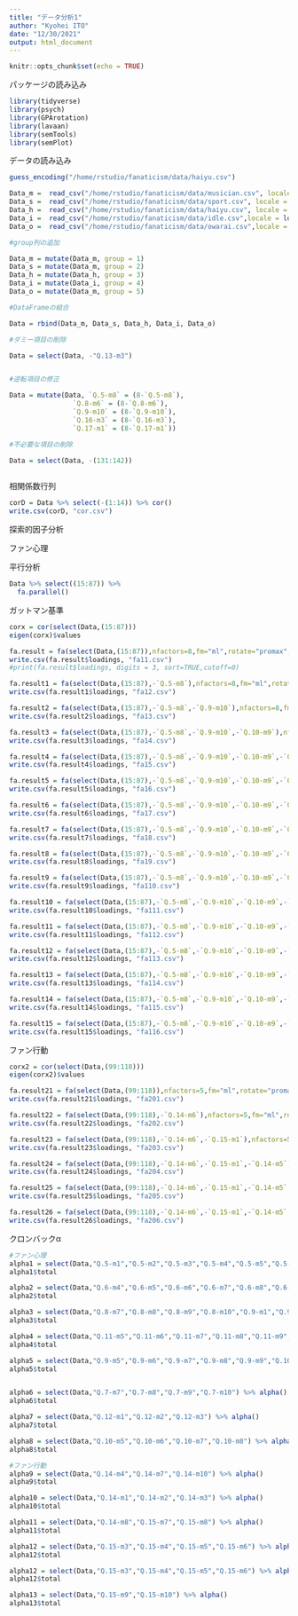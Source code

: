 ```yaml
---
title: "データ分析1"
author: "Kyohei ITO"
date: "12/30/2021"
output: html_document
---
```


```r
knitr::opts_chunk$set(echo = TRUE)
```


パッケージの読み込み

```r

library(tidyverse)
library(psych)
library(GPArotation)
library(lavaan)
library(semTools)
library(semPlot)

```

データの読み込み

```r
guess_encoding("/home/rstudio/fanaticism/data/haiyu.csv")

Data_m =  read_csv("/home/rstudio/fanaticism/data/musician.csv", locale = locale(encoding = "CP932"))
Data_s =  read_csv("/home/rstudio/fanaticism/data/sport.csv", locale = locale(encoding = "CP932"))
Data_h =  read_csv("/home/rstudio/fanaticism/data/haiyu.csv", locale = locale(encoding = "CP932"))
Data_i =  read_csv("/home/rstudio/fanaticism/data/idle.csv",locale = locale(encoding = "CP932"))
Data_o =  read_csv("/home/rstudio/fanaticism/data/owarai.csv",locale = locale(encoding = "CP932"))

#group列の追加

Data_m = mutate(Data_m, group = 1)
Data_s = mutate(Data_m, group = 2)
Data_h = mutate(Data_h, group = 3)
Data_i = mutate(Data_i, group = 4)
Data_o = mutate(Data_m, group = 5)

#DataFrameの結合

Data = rbind(Data_m, Data_s, Data_h, Data_i, Data_o)

#ダミー項目の削除

Data = select(Data, -"Q.13-m3")


#逆転項目の修正

Data = mutate(Data, `Q.5-m8` = (8-`Q.5-m8`),
                `Q.8-m6` = (8-`Q.8-m6`),
                `Q.9-m10` = (8-`Q.9-m10`),
                `Q.16-m3` = (8-`Q.16-m3`),
                `Q.17-m1` = (8-`Q.17-m1`))

#不必要な項目の削除

Data = select(Data, -(131:142))



```

相関係数行列
```r

corD = Data %>% select(-(1:14)) %>% cor()
write.csv(corD, "cor.csv")

```


探索的因子分析

ファン心理

平行分析
```r
Data %>% select((15:87)) %>% 
  fa.parallel()

```

ガットマン基準
```r
corx = cor(select(Data,(15:87)))
eigen(corx)$values

```

```r

fa.result = fa(select(Data,(15:87)),nfactors=8,fm="ml",rotate="promax",scores=TRUE)
write.csv(fa.result$loadings, "fa11.csv")
#print(fa.result$loadings, digits = 3, sort=TRUE,cutoff=0)

```
```r
fa.result1 = fa(select(Data,(15:87),-`Q.5-m8`),nfactors=8,fm="ml",rotate="promax",scores=TRUE)
write.csv(fa.result1$loadings, "fa12.csv")
```

```r
fa.result2 = fa(select(Data,(15:87),-`Q.5-m8`,-`Q.9-m10`),nfactors=8,fm="ml",rotate="promax",scores=TRUE)
write.csv(fa.result2$loadings, "fa13.csv")
```

```r
fa.result3 = fa(select(Data,(15:87),-`Q.5-m8`,-`Q.9-m10`,-`Q.10-m9`),nfactors=8,fm="ml",rotate="promax",scores=TRUE)
write.csv(fa.result3$loadings, "fa14.csv")
```

```r
fa.result4 = fa(select(Data,(15:87),-`Q.5-m8`,-`Q.9-m10`,-`Q.10-m9`,-`Q.10-m4`),nfactors=8,fm="ml",rotate="promax",scores=TRUE)
write.csv(fa.result4$loadings, "fa15.csv")
```

```r
fa.result5 = fa(select(Data,(15:87),-`Q.5-m8`,-`Q.9-m10`,-`Q.10-m9`,-`Q.10-m4`,-`Q.8-m6`),nfactors=8,fm="ml",rotate="promax",scores=TRUE)
write.csv(fa.result5$loadings, "fa16.csv")
```

```r
fa.result6 = fa(select(Data,(15:87),-`Q.5-m8`,-`Q.9-m10`,-`Q.10-m9`,-`Q.10-m4`,-`Q.8-m6`,-`Q.11-m4`),nfactors=8,fm="ml",rotate="promax",scores=TRUE)
write.csv(fa.result6$loadings, "fa17.csv")
```

```r
fa.result7 = fa(select(Data,(15:87),-`Q.5-m8`,-`Q.9-m10`,-`Q.10-m9`,-`Q.10-m4`,-`Q.8-m6`,-`Q.11-m4`,-`Q.11-m3`),nfactors=8,fm="ml",rotate="promax",scores=TRUE)
write.csv(fa.result7$loadings, "fa18.csv")
```

```r
fa.result8 = fa(select(Data,(15:87),-`Q.5-m8`,-`Q.9-m10`,-`Q.10-m9`,-`Q.10-m4`,-`Q.8-m6`,-`Q.11-m4`,-`Q.11-m3`,-`Q.11-m2`),nfactors=8,fm="ml",rotate="promax",scores=TRUE)
write.csv(fa.result8$loadings, "fa19.csv")
```

```r
fa.result9 = fa(select(Data,(15:87),-`Q.5-m8`,-`Q.9-m10`,-`Q.10-m9`,-`Q.10-m4`,-`Q.8-m6`,-`Q.11-m4`,-`Q.11-m3`,-`Q.11-m2`,-`Q.8-m5`),nfactors=8,fm="ml",rotate="promax",scores=TRUE)
write.csv(fa.result9$loadings, "fa110.csv")
```

```r
fa.result10 = fa(select(Data,(15:87),-`Q.5-m8`,-`Q.9-m10`,-`Q.10-m9`,-`Q.10-m4`,-`Q.8-m6`,-`Q.11-m4`,-`Q.11-m3`,-`Q.11-m2`,-`Q.8-m5`,-`Q.8-m4`),nfactors=8,fm="ml",rotate="promax",scores=TRUE)
write.csv(fa.result10$loadings, "fa111.csv")
```

```r
fa.result11 = fa(select(Data,(15:87),-`Q.5-m8`,-`Q.9-m10`,-`Q.10-m9`,-`Q.10-m4`,-`Q.8-m6`,-`Q.11-m4`,-`Q.11-m3`,-`Q.11-m2`,-`Q.8-m5`,-`Q.8-m4`,-`Q.11-m1`),nfactors=8,fm="ml",rotate="promax",scores=TRUE)
write.csv(fa.result11$loadings, "fa112.csv")
```

```r
fa.result12 = fa(select(Data,(15:87),-`Q.5-m8`,-`Q.9-m10`,-`Q.10-m9`,-`Q.10-m4`,-`Q.8-m6`,-`Q.11-m4`,-`Q.11-m3`,-`Q.11-m2`,-`Q.8-m5`,-`Q.8-m4`,-`Q.11-m1`,-`Q.8-m3`),nfactors=8,fm="ml",rotate="promax",scores=TRUE)
write.csv(fa.result12$loadings, "fa113.csv")
```

```r
fa.result13 = fa(select(Data,(15:87),-`Q.5-m8`,-`Q.9-m10`,-`Q.10-m9`,-`Q.10-m4`,-`Q.8-m6`,-`Q.11-m4`,-`Q.11-m3`,-`Q.11-m2`,-`Q.8-m5`,-`Q.8-m4`,-`Q.11-m1`,-`Q.8-m3`,-`Q.8-m2`),nfactors=8,fm="ml",rotate="promax",scores=TRUE)
write.csv(fa.result13$loadings, "fa114.csv")
```

```r
fa.result14 = fa(select(Data,(15:87),-`Q.5-m8`,-`Q.9-m10`,-`Q.10-m9`,-`Q.10-m4`,-`Q.8-m6`,-`Q.11-m4`,-`Q.11-m3`,-`Q.11-m2`,-`Q.8-m5`,-`Q.8-m4`,-`Q.11-m1`,-`Q.8-m3`,-`Q.8-m2`,-`Q.10-m10`),nfactors=8,fm="ml",rotate="promax",scores=TRUE)
write.csv(fa.result14$loadings, "fa115.csv")
```

```r
fa.result15 = fa(select(Data,(15:87),-`Q.5-m8`,-`Q.9-m10`,-`Q.10-m9`,-`Q.10-m4`,-`Q.8-m6`,-`Q.11-m4`,-`Q.11-m3`,-`Q.11-m2`,-`Q.8-m5`,-`Q.8-m4`,-`Q.11-m1`,-`Q.8-m3`,-`Q.8-m2`,-`Q.10-m10`,-`Q.9-m4`),nfactors=8,fm="ml",rotate="promax",scores=TRUE)
write.csv(fa.result15$loadings, "fa116.csv")
```

ファン行動

```r
corx2 = cor(select(Data,(99:118)))
eigen(corx2)$values

```

```r
fa.result21 = fa(select(Data,(99:118)),nfactors=5,fm="ml",rotate="promax",scores=TRUE)
write.csv(fa.result21$loadings, "fa201.csv")

```

```r
fa.result22 = fa(select(Data,(99:118),-`Q.14-m6`),nfactors=5,fm="ml",rotate="promax",scores=TRUE)
write.csv(fa.result22$loadings, "fa202.csv")

```

```r
fa.result23 = fa(select(Data,(99:118),-`Q.14-m6`,-`Q.15-m1`),nfactors=5,fm="ml",rotate="promax",scores=TRUE)
write.csv(fa.result23$loadings, "fa203.csv")

```

```r
fa.result24 = fa(select(Data,(99:118),-`Q.14-m6`,-`Q.15-m1`,-`Q.14-m5`),nfactors=5,fm="ml",rotate="promax",scores=TRUE)
write.csv(fa.result24$loadings, "fa204.csv")

```

```r
fa.result25 = fa(select(Data,(99:118),-`Q.14-m6`,-`Q.15-m1`,-`Q.14-m5`,-`Q.15-m2`),nfactors=5,fm="ml",rotate="promax",scores=TRUE)
write.csv(fa.result25$loadings, "fa205.csv")
```

```r
fa.result26 = fa(select(Data,(99:118),-`Q.14-m6`,-`Q.15-m1`,-`Q.14-m5`,-`Q.15-m2`,-`Q.14-m9`),nfactors=5,fm="ml",rotate="promax",scores=TRUE)
write.csv(fa.result26$loadings, "fa206.csv")
```


クロンバックα

```r
#ファン心理
alpha1 = select(Data,"Q.5-m1","Q.5-m2","Q.5-m3","Q.5-m4","Q.5-m5","Q.5-m6","Q.5-m7","Q.5-m9","Q.5-m10","Q.6-m1","Q.6-m2","Q.6-m3") %>% alpha()
alpha1$total

alpha2 = select(Data,"Q.6-m4","Q.6-m5","Q.6-m6","Q.6-m7","Q.6-m8","Q.6-m9","Q.6-m10","Q.7-m1","Q.7-m2","Q.7-m3","Q.7-m4","Q.7-m5","Q.7-m6") %>% alpha()
alpha2$total

alpha3 = select(Data,"Q.8-m7","Q.8-m8","Q.8-m9","Q.8-m10","Q.9-m1","Q.9-m2","Q.9-m3") %>% alpha()
alpha3$total

alpha4 = select(Data,"Q.11-m5","Q.11-m6","Q.11-m7","Q.11-m8","Q.11-m9","Q.11-m10","Q.8-m1") %>% alpha()
alpha4$total

alpha5 = select(Data,"Q.9-m5","Q.9-m6","Q.9-m7","Q.9-m8","Q.9-m9","Q.10-m1","Q.10-m2","Q.10-m3") %>% alpha()
alpha5$total


alpha6 = select(Data,"Q.7-m7","Q.7-m8","Q.7-m9","Q.7-m10") %>% alpha()
alpha6$total

alpha7 = select(Data,"Q.12-m1","Q.12-m2","Q.12-m3") %>% alpha()
alpha7$total

alpha8 = select(Data,"Q.10-m5","Q.10-m6","Q.10-m7","Q.10-m8") %>% alpha()
alpha8$total


```
```r
#ファン行動
alpha9 = select(Data,"Q.14-m4","Q.14-m7","Q.14-m10") %>% alpha()
alpha9$total

alpha10 = select(Data,"Q.14-m1","Q.14-m2","Q.14-m3") %>% alpha()
alpha10$total

alpha11 = select(Data,"Q.14-m8","Q.15-m7","Q.15-m8") %>% alpha()
alpha11$total

alpha12 = select(Data,"Q.15-m3","Q.15-m4","Q.15-m5","Q.15-m6") %>% alpha()
alpha12$total

alpha12 = select(Data,"Q.15-m3","Q.15-m4","Q.15-m5","Q.15-m6") %>% alpha()
alpha12$total

alpha13 = select(Data,"Q.15-m9","Q.15-m10") %>% alpha()
alpha13$total


```


